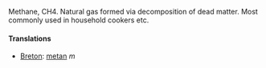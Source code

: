 Methane, CH4.
Natural gas formed via decomposition of dead matter.
Most commonly used in household cookers etc.

====Translations====

* [[Breton]]: [[metan]] ''m''